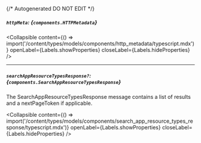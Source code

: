 {/* Autogenerated DO NOT EDIT  */}

##### `httpMeta`: *{`components.HTTPMetadata`}*

<Collapsible content={() => import('/content/types/models/components/http_metadata/typescript.mdx')} openLabel={Labels.showProperties} closeLabel={Labels.hideProperties} />


---
##### `searchAppResourceTypesResponse?`: *{`components.SearchAppResourceTypesResponse`}*
The SearchAppResourceTypesResponse message contains a list of results and a nextPageToken if applicable.

<Collapsible content={() => import('/content/types/models/components/search_app_resource_types_response/typescript.mdx')} openLabel={Labels.showProperties} closeLabel={Labels.hideProperties} />



